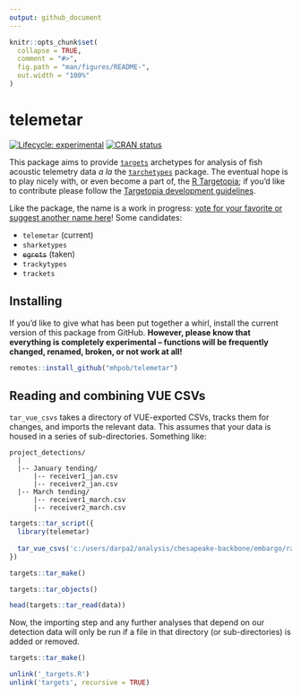 ```yaml
---
output: github_document
---
```


<!-- README.md is generated from README.Rmd. Please edit that file -->

```r
knitr::opts_chunk$set(
  collapse = TRUE,
  comment = "#>",
  fig.path = "man/figures/README-",
  out.width = "100%"
)
```

# telemetar

<!-- badges: start -->
[![Lifecycle: experimental](https://img.shields.io/badge/lifecycle-experimental-orange.svg)](https://lifecycle.r-lib.org/articles/stages.html#experimental)
[![CRAN status](https://www.r-pkg.org/badges/version/telemetar)](https://CRAN.R-project.org/package=telemetar)
<!-- badges: end -->

This package aims to provide [`targets`](https://docs.ropensci.org/targets/) archetypes for analysis of fish acoustic telemetry data *a la* the [`tarchetypes`](https://docs.ropensci.org/tarchetypes/) package. The eventual hope is to play nicely with, or even become a part of, the [R Targetopia](https://wlandau.github.io/targetopia/); if you'd like to contribute please follow the [Targetopia development guidelines](https://wlandau.github.io/targetopia/contributing.html).

Like the package, the name is a work in progress: [vote for your favorite or suggest another name here](https://github.com/mhpob/telemetar/discussions/2)! Some candidates:

-   `telemetar` (current)
-   `sharketypes`
-   ~~`egrets`~~ (taken)
-   `trackytypes`
-   `trackets`

## Installing
If you'd like to give what has been put together a whirl, install the current version of this package from GitHub. **However, please know that everything is completely experimental -- functions will be frequently changed, renamed, broken, or not work at all!**

```r
remotes::install_github("mhpob/telemetar")
```

## Reading and combining VUE CSVs
`tar_vue_csvs` takes a directory of VUE-exported CSVs, tracks them for changes, and imports the relevant data. This assumes that your data is housed in a series of sub-directories. Something like:

```
project_detections/
  |
  |-- January tending/
      |-- receiver1_jan.csv
      |-- receiver2_jan.csv
  |-- March tending/
      |-- receiver1_march.csv
      |-- receiver2_march.csv
```


```r
targets::tar_script({
  library(telemetar)
  
  tar_vue_csvs('c:/users/darpa2/analysis/chesapeake-backbone/embargo/raw')
})

targets::tar_make()
```

```r
targets::tar_objects()

head(targets::tar_read(data))
```

Now, the importing step and any further analyses that depend on our detection data will only be run if a file in that directory (or sub-directories) is added or removed.

```r
targets::tar_make()
```


```r
unlink('_targets.R')
unlink('targets', recursive = TRUE)
```

